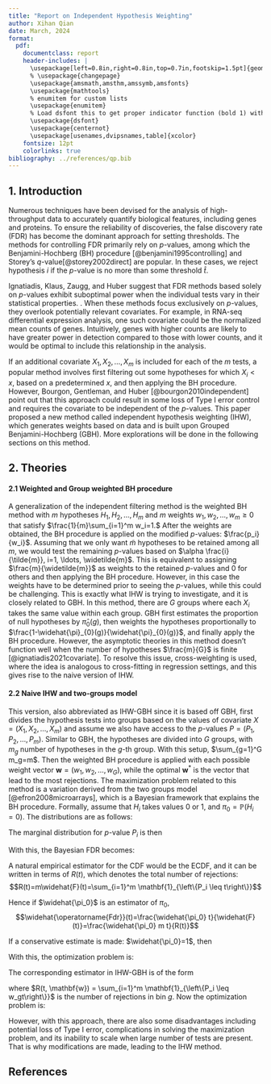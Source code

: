 ```yaml
---
title: "Report on Independent Hypothesis Weighting"
author: Xihan Qian
date: March, 2024
format: 
  pdf:
    documentclass: report
    header-includes: |
      \usepackage[left=0.8in,right=0.8in,top=0.7in,footskip=1.5pt]{geometry} 
      % \usepackage{changepage}
      \usepackage{amsmath,amsthm,amssymb,amsfonts}
      \usepackage{mathtools}
      % enumitem for custom lists
      \usepackage{enumitem}
      % Load dsfont this to get proper indicator function (bold 1) with      \mathds{1}:
      \usepackage{dsfont}
      \usepackage{centernot}
      \usepackage[usenames,dvipsnames,table]{xcolor}
    fontsize: 12pt
    colorlinks: true
bibliography: ../references/qp.bib
---
```


## 1. Introduction

Numerous techniques have been devised for the analysis of high-throughput data to accurately quantify biological features, including genes and proteins. To ensure the reliability of discoveries, the false discovery rate (FDR) has become the dominant approach for setting thresholds. The methods for controlling FDR primarily rely on $p$-values, among which the Benjamini-Hochberg (BH) procedure [@benjamini1995controlling] and Storey's $q$-value[@storey2002direct] are popular. In these cases, we reject hypothesis $i$ if the $p$-value is no more than some threshold $\hat{t}.$
    
Ignatiadis, Klaus, Zaugg, and Huber suggest that FDR methods based solely on $p$-values exhibit suboptimal power when the individual tests vary in their statistical properties. \cite{ignatiadis2016data}. When these methods focus exclusively on $p$-values, they overlook potentially relevant covariates. For example, in RNA-seq differential expression analysis, one such covariate could be the normalized mean counts of genes. Intuitively, genes with higher counts are likely to have greater power in detection compared to those with lower counts, and it would be optimal to include this relationship in the analysis. 
    
If an additional covariate $X_1, X_2, \dots, X_m$ is included for each of the $m$ tests, a popular method involves first filtering out some hypotheses for which $X_i < x$, based on a predetermined $x$, and then applying the BH procedure. However, Bourgon, Gentleman, and Huber [@bourgon2010independent] point out that this approach could result in some loss of Type I error control and requires the covariate to be independent of the $p$-values. This paper proposed a new method called independent hypothesis weighting (IHW), which generates weights based on data and is built upon Grouped Benjamini-Hochberg (GBH). More explorations will be done in the following sections on this method.

## 2. Theories 

#### 2.1 Weighted and Group weighted BH procedure
A generalization of the independent filtering method is the weighted BH method with $m$ hypotheses $H_1, H_2, \dots, H_m$ and $m$ weights $w_1, w_2, \dots, w_m \geq 0$ that satisfy $\frac{1}{m}\sum_{i=1}^m w_i=1.$ After the weights are obtained, the BH procedure is applied on the modified $p$-values: $\frac{p_i}{w_i}$. Assuming that we only want $\tilde{m}$ hypotheses to be retained among all $m$, we would test the remaining $p$-values based on $\alpha \frac{i}{\tilde{m}}, i=1, \ldots, \widetilde{m}$. This is equivalent to assigning $\frac{m}{\widetilde{m}}$ as weights to the retained $p$-values and 0 for others and then applying the BH procedure. However, in this case the weights have to be determined prior to seeing the $p$-values, while this could be challenging. This is exactly what IHW is trying to investigate, and it is closely related to GBH. In this method, there are $G$ groups where each $X_i$ takes the same value within each group. GBH first estimates the proportion of null hypotheses by $\widehat{\pi}_{0}(g)$, then weights the hypotheses proportionally to $\frac{1-\widehat{\pi}_{0}(g)}{\widehat{\pi}_{0}(g)}$, and finally apply the BH procedure. However, the asymptotic theories in this method doesn't function well when the number of hypotheses $\frac{m}{G}$ is finite [@ignatiadis2021covariate]. To resolve this issue, cross-weighting is used, where the idea is analogous to cross-fitting in regression settings, and this gives rise to the naive version of IHW.

#### 2.2 Naive IHW and two-groups model
This version, also abbreviated as IHW-GBH since it is based off GBH, first divides the hypothesis tests into groups based on the values of covariate $X = (X_1, X_2, \dots, X_m)$ and assume we also have access to the $p$-values $P=(P_1, P_2, \dots, P_m)$. Similar to GBH, the hypotheses are divided into $G$ groups, with $m_g$ number of hypotheses in the $g$-th group. With this setup, $\sum_{g=1}^G m_g=m$. Then the weighted BH procedure is applied with each possible weight vector $\boldsymbol{w} = (w_1, w_2, \dots, w_G),$ while the optimal $\boldsymbol{w}^*$ is the vector that lead to the most rejections. The maximization problem related to this method is a variation derived from the two groups model [@efron2008microarrays], which is a 
Bayesian framework that explains the BH procedure. 
Formally, assume that $H_i$ takes values 0 or 1, and $\pi_0 = \mathbb{P}(H_i = 0)$. The distributions are as follows:
\begin{align*} & H_i \sim \text { Bernoulli }\left(1-\pi_0\right) \\ & P_i \mid H_i=0 \sim U[0,1] \\ & P_i \mid H_i=1 \sim F_{1}\end{align*}

The marginal distribution for $p$-value $P_i$ is then 
\begin{align*}
    P_i \sim F(t)=\pi_0 t+\left(1-\pi_0\right) F_1(t)
\end{align*}

With this, the Bayesian FDR becomes: 
\begin{align*}
    \operatorname{Fdr}(t)=\mathbb{P}\left[H_i=0 \mid P_i \leq t\right]=\frac{\pi_0 t}{F(t)}
\end{align*}

A natural empirical estimator for the CDF would be the ECDF, and it can be written in terms of $R(t)$, which denotes the total number of rejections: $$R(t)=m\widehat{F}(t)=\sum_{i=1}^m \mathbf{1}_{\left\{P_i \leq t\right\}}$$

Hence if $\widehat{\pi_0}$ is an estimator of $\pi_0$, $$\widehat{\operatorname{Fdr}}(t)=\frac{\widehat{\pi_0} t}{\widehat{F}(t)}=\frac{\widehat{\pi_0} m t}{R(t)}$$ 

If a conservative estimate is made: $\widehat{\pi_0}=1$, then 

\begin{align*}
    \widehat{\operatorname{Fdr}}(t)=\frac{m t}{R(t)} \tag{1}
\end{align*}

With this, the optimization problem is:
\begin{align*}
    \operatorname{maximize} R(t) \text {, s.t. } \widehat{\operatorname{Fdr}}(t) \leq \alpha, t \in[0,1]
\end{align*}

The corresponding estimator in IHW-GBH is of the form
\begin{align*}
    \widehat{\operatorname{Fdr}}(t, \mathbf{w})=\frac{m t}{R(t, \mathbf{w})}=\frac{\sum_{g=1}^G m_g w_g t}{R(t, \mathbf{w})}
\end{align*}

where $R(t, \mathbf{w}) = \sum_{i=1}^m \mathbf{1}_{\left\{P_i \leq w_gt\right\}}$ is the number of rejections in bin $g$. Now the optimization problem is:
\begin{align*}
\operatorname{maximize} R(t, \mathbf{w}) \text {, s.t. } \widehat{\operatorname{Fdr}}(t, \mathbf{w}) \leq \alpha
\end{align*}

However, with this approach, there are also some disadvantages including potential loss of Type I error, complications in solving the maximization problem, and its inability to scale when large number of tests are present. That is why modifications are made, leading to the IHW method.
\newpage 

## References